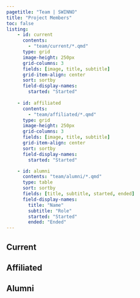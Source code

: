 ```yaml
---
pagetitle: "Team | SWINNO"
title: "Project Members"
toc: false
listing:
    - id: current
      contents: 
        - "team/current/*.qmd"
      type: grid
      image-height: 250px
      grid-columns: 3
      fields: [image, title, subtitle]
      grid-item-align: center
      sort: sortby
      field-display-names:
        started: "Started"
    
    - id: affiliated
      contents: 
        - "team/affiliated/*.qmd"
      type: grid
      image-height: 250px
      grid-columns: 3
      fields: [image, title, subtitle]
      grid-item-align: center
      sort: sortby
      field-display-names:
        started: "Started"

    - id: alumni
      contents: "team/alumni/*.qmd"
      type: table
      sort: sortby
      fields: [title, subtitle, started, ended]
      field-display-names: 
        title: "Name"
        subtitle: "Role"
        started: "Started"
        ended: "Ended"
---
```



## Current

:::{#current}
:::

## Affiliated
:::{#affiliated}
:::

## Alumni

:::{#alumni}
:::